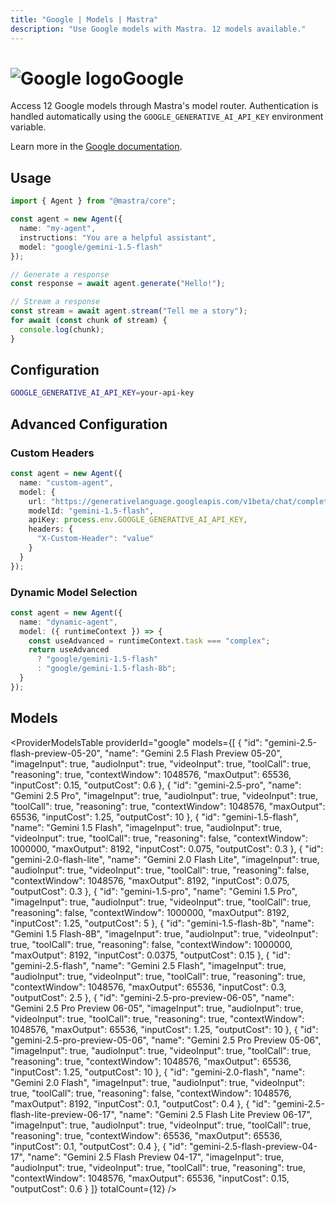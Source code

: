 ```yaml
---
title: "Google | Models | Mastra"
description: "Use Google models with Mastra. 12 models available."
---
```



# <img src="https://models.dev/logos/google.svg" alt="Google logo" className="inline w-8 h-8 mr-2 align-middle dark:invert dark:brightness-0 dark:contrast-200" />Google

Access 12 Google models through Mastra's model router. Authentication is handled automatically using the `GOOGLE_GENERATIVE_AI_API_KEY` environment variable.

Learn more in the [Google documentation](https://ai.google.dev/gemini-api/docs/pricing).

## Usage

```typescript
import { Agent } from "@mastra/core";

const agent = new Agent({
  name: "my-agent",
  instructions: "You are a helpful assistant",
  model: "google/gemini-1.5-flash"
});

// Generate a response
const response = await agent.generate("Hello!");

// Stream a response
const stream = await agent.stream("Tell me a story");
for await (const chunk of stream) {
  console.log(chunk);
}
```

## Configuration

```bash
GOOGLE_GENERATIVE_AI_API_KEY=your-api-key
```

## Advanced Configuration

### Custom Headers

```typescript
const agent = new Agent({
  name: "custom-agent",
  model: {
    url: "https://generativelanguage.googleapis.com/v1beta/chat/completions",
    modelId: "gemini-1.5-flash",
    apiKey: process.env.GOOGLE_GENERATIVE_AI_API_KEY,
    headers: {
      "X-Custom-Header": "value"
    }
  }
});
```

### Dynamic Model Selection

```typescript
const agent = new Agent({
  name: "dynamic-agent",
  model: ({ runtimeContext }) => {
    const useAdvanced = runtimeContext.task === "complex";
    return useAdvanced 
      ? "google/gemini-1.5-flash"
      : "google/gemini-1.5-flash-8b";
  }
});
```

## Models

<ProviderModelsTable 
  providerId="google" 
  models={[
  {
    "id": "gemini-2.5-flash-preview-05-20",
    "name": "Gemini 2.5 Flash Preview 05-20",
    "imageInput": true,
    "audioInput": true,
    "videoInput": true,
    "toolCall": true,
    "reasoning": true,
    "contextWindow": 1048576,
    "maxOutput": 65536,
    "inputCost": 0.15,
    "outputCost": 0.6
  },
  {
    "id": "gemini-2.5-pro",
    "name": "Gemini 2.5 Pro",
    "imageInput": true,
    "audioInput": true,
    "videoInput": true,
    "toolCall": true,
    "reasoning": true,
    "contextWindow": 1048576,
    "maxOutput": 65536,
    "inputCost": 1.25,
    "outputCost": 10
  },
  {
    "id": "gemini-1.5-flash",
    "name": "Gemini 1.5 Flash",
    "imageInput": true,
    "audioInput": true,
    "videoInput": true,
    "toolCall": true,
    "reasoning": false,
    "contextWindow": 1000000,
    "maxOutput": 8192,
    "inputCost": 0.075,
    "outputCost": 0.3
  },
  {
    "id": "gemini-2.0-flash-lite",
    "name": "Gemini 2.0 Flash Lite",
    "imageInput": true,
    "audioInput": true,
    "videoInput": true,
    "toolCall": true,
    "reasoning": false,
    "contextWindow": 1048576,
    "maxOutput": 8192,
    "inputCost": 0.075,
    "outputCost": 0.3
  },
  {
    "id": "gemini-1.5-pro",
    "name": "Gemini 1.5 Pro",
    "imageInput": true,
    "audioInput": true,
    "videoInput": true,
    "toolCall": true,
    "reasoning": false,
    "contextWindow": 1000000,
    "maxOutput": 8192,
    "inputCost": 1.25,
    "outputCost": 5
  },
  {
    "id": "gemini-1.5-flash-8b",
    "name": "Gemini 1.5 Flash-8B",
    "imageInput": true,
    "audioInput": true,
    "videoInput": true,
    "toolCall": true,
    "reasoning": false,
    "contextWindow": 1000000,
    "maxOutput": 8192,
    "inputCost": 0.0375,
    "outputCost": 0.15
  },
  {
    "id": "gemini-2.5-flash",
    "name": "Gemini 2.5 Flash",
    "imageInput": true,
    "audioInput": true,
    "videoInput": true,
    "toolCall": true,
    "reasoning": true,
    "contextWindow": 1048576,
    "maxOutput": 65536,
    "inputCost": 0.3,
    "outputCost": 2.5
  },
  {
    "id": "gemini-2.5-pro-preview-06-05",
    "name": "Gemini 2.5 Pro Preview 06-05",
    "imageInput": true,
    "audioInput": true,
    "videoInput": true,
    "toolCall": true,
    "reasoning": true,
    "contextWindow": 1048576,
    "maxOutput": 65536,
    "inputCost": 1.25,
    "outputCost": 10
  },
  {
    "id": "gemini-2.5-pro-preview-05-06",
    "name": "Gemini 2.5 Pro Preview 05-06",
    "imageInput": true,
    "audioInput": true,
    "videoInput": true,
    "toolCall": true,
    "reasoning": true,
    "contextWindow": 1048576,
    "maxOutput": 65536,
    "inputCost": 1.25,
    "outputCost": 10
  },
  {
    "id": "gemini-2.0-flash",
    "name": "Gemini 2.0 Flash",
    "imageInput": true,
    "audioInput": true,
    "videoInput": true,
    "toolCall": true,
    "reasoning": false,
    "contextWindow": 1048576,
    "maxOutput": 8192,
    "inputCost": 0.1,
    "outputCost": 0.4
  },
  {
    "id": "gemini-2.5-flash-lite-preview-06-17",
    "name": "Gemini 2.5 Flash Lite Preview 06-17",
    "imageInput": true,
    "audioInput": true,
    "videoInput": true,
    "toolCall": true,
    "reasoning": true,
    "contextWindow": 65536,
    "maxOutput": 65536,
    "inputCost": 0.1,
    "outputCost": 0.4
  },
  {
    "id": "gemini-2.5-flash-preview-04-17",
    "name": "Gemini 2.5 Flash Preview 04-17",
    "imageInput": true,
    "audioInput": true,
    "videoInput": true,
    "toolCall": true,
    "reasoning": true,
    "contextWindow": 1048576,
    "maxOutput": 65536,
    "inputCost": 0.15,
    "outputCost": 0.6
  }
]}
  totalCount={12}
/>
